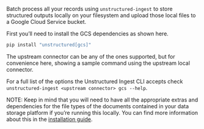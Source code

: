 Batch process all your records using `unstructured-ingest` to store structured outputs locally on your filesystem and upload those local files to a Google Cloud Service bucket.

First you’ll need to install the GCS dependencies as shown here.

```bash 
pip install "unstructured[gcs]"
```

The upstream connector can be any of the ones supported, but for convenience here, showing a sample command using the upstream local connector.


<CodeGroup>

  <GCSSh />

  <GCSPy />

</CodeGroup>


For a full list of the options the Unstructured Ingest CLI accepts check `unstructured-ingest <upstream connector> gcs --help`.

NOTE: Keep in mind that you will need to have all the appropriate extras and dependencies for the file types of the documents contained in your data storage platform if you’re running this locally. You can find more information about this in the [installation guide](/open-source/installation/overview).
